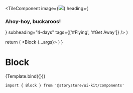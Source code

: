 
<Meta title="Components/Block" component={Block} />

  <TileComponent
    image={<img src="/__assets/wknd/bg-adventures-1.jpg" width={500} height={500} />}
    heading={<h3>Ahoy-hoy, buckaroos!</h3>}
    subheading="4-days"
    tags={['#Flying', '#Get Away']}
  />
)

  return (
    <Block {...args}>
      <Tile />
      <Tile />
      <Tile />
      <Tile />
    </Block>
  )
}

# Block

<Canvas withSource="open">
  <Story args={{ columns: '1fr 1fr', columnsGap: 'md', gap: 'lg' }} name="Block">
    {Template.bind({})}
  </Story>
</Canvas>

```
import { Block } from '@storystore/ui-kit/components'
```
